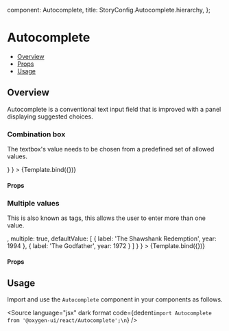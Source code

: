 
  component: Autocomplete,
  title: StoryConfig.Autocomplete.hierarchy,
};

<Meta title="Inputs/Autocomplete" component={Autocomplete} />


# Autocomplete

- [Overview](#overview)
- [Props](#props)
- [Usage](#usage)

## Overview

Autocomplete is a conventional text input field that is improved with a panel displaying suggested choices.

### Combination box

The textbox's value needs to be chosen from a predefined set of allowed values.

<Canvas>
  <Story
    name="Combination box"
    args={
        {
            options: [
                { label: 'The Shawshank Redemption', year: 1994 },
                { label: 'The Godfather', year: 1972 },
                { label: 'The Godfather: Part II', year: 1974 },
                { label: 'The Dark Knight', year: 2008 },
                { label: '12 Angry Men', year: 1957 },
                { label: "Schindler's List", year: 1993 },
                { label: 'Pulp Fiction', year: 1994 }
            ],
            renderInput: params  => <TextField {...params} label="Movie" />
        }
    }
  >
    {Template.bind({})}
  </Story>
</Canvas>

#### Props

<ArgsTable story="Combination box" />

### Multiple values

This is also known as tags, this allows the user to enter more than one value.

<Canvas>
  <Story
    name="Multiple values"
    args={
        {
            options: [
                { label: 'The Shawshank Redemption', year: 1994 },
                { label: 'The Godfather', year: 1972 },
                { label: 'The Godfather: Part II', year: 1974 },
                { label: 'The Dark Knight', year: 2008 },
                { label: '12 Angry Men', year: 1957 },
                { label: "Schindler's List", year: 1993 },
                { label: 'Pulp Fiction', year: 1994 }
            ],
            renderInput: params  => <TextField {...params} label="Movie" />,
            multiple: true,
            defaultValue: [
                { label: 'The Shawshank Redemption', year: 1994 },
                { label: 'The Godfather', year: 1972 }
            ]
        }
    }
  >
    {Template.bind({})}
  </Story>
</Canvas>

#### Props

<ArgsTable story="Multiple values" />

## Usage

Import and use the `Autocomplete` component in your components as follows.

<Source
  language="jsx"
  dark
  format
  code={dedent`import Autocomplete from '@oxygen-ui/react/Autocomplete';\n`}
/>
